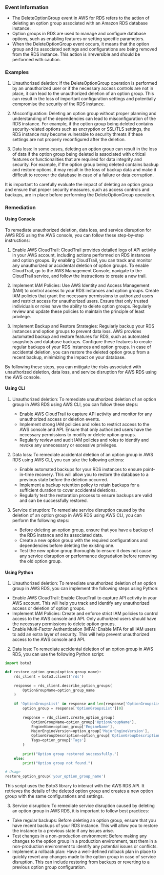 
### Event Information

- The DeleteOptionGroup event in AWS for RDS refers to the action of deleting an option group associated with an Amazon RDS database instance.
- Option groups in RDS are used to manage and configure database options, such as enabling features or setting specific parameters.
- When the DeleteOptionGroup event occurs, it means that the option group and its associated settings and configurations are being removed from the RDS instance. This action is irreversible and should be performed with caution.


### Examples

1. Unauthorized deletion: If the DeleteOptionGroup operation is performed by an unauthorized user or if the necessary access controls are not in place, it can lead to the unauthorized deletion of an option group. This can result in the loss of important configuration settings and potentially compromise the security of the RDS instance.

2. Misconfiguration: Deleting an option group without proper planning and understanding of the dependencies can lead to misconfiguration of the RDS instance. For example, if the option group being deleted contains security-related options such as encryption or SSL/TLS settings, the RDS instance may become vulnerable to security threats if these settings are not properly reconfigured after the deletion.

3. Data loss: In some cases, deleting an option group can result in the loss of data if the option group being deleted is associated with critical features or functionalities that are required for data integrity and security. For example, if the option group being deleted contains backup and restore options, it may result in the loss of backup data and make it difficult to recover the database in case of a failure or data corruption.

It is important to carefully evaluate the impact of deleting an option group and ensure that proper security measures, such as access controls and backups, are in place before performing the DeleteOptionGroup operation.

### Remediation

#### Using Console

To remediate unauthorized deletion, data loss, and service disruption for AWS RDS using the AWS console, you can follow these step-by-step instructions:

1. Enable AWS CloudTrail: CloudTrail provides detailed logs of API activity in your AWS account, including actions performed on RDS instances and option groups. By enabling CloudTrail, you can track and monitor any unauthorized or accidental deletion of option groups. To enable CloudTrail, go to the AWS Management Console, navigate to the CloudTrail service, and follow the instructions to create a new trail.

2. Implement IAM Policies: Use AWS Identity and Access Management (IAM) to control access to your RDS instances and option groups. Create IAM policies that grant the necessary permissions to authorized users and restrict access for unauthorized users. Ensure that only trusted individuals or roles have the ability to delete option groups. Regularly review and update these policies to maintain the principle of least privilege.

3. Implement Backup and Restore Strategies: Regularly backup your RDS instances and option groups to prevent data loss. AWS provides automated backup and restore features for RDS, such as automated snapshots and database backups. Configure these features to create regular backups of your RDS instances and option groups. In case of accidental deletion, you can restore the deleted option group from a recent backup, minimizing the impact on your database.

By following these steps, you can mitigate the risks associated with unauthorized deletion, data loss, and service disruption for AWS RDS using the AWS console.

#### Using CLI

1. Unauthorized deletion: To remediate unauthorized deletion of an option group in AWS RDS using AWS CLI, you can follow these steps:
   - Enable AWS CloudTrail to capture API activity and monitor for any unauthorized access or deletion events.
   - Implement strong IAM policies and roles to restrict access to the AWS console and API. Ensure that only authorized users have the necessary permissions to modify or delete option groups.
   - Regularly review and audit IAM policies and roles to identify and revoke any unnecessary or excessive privileges.

2. Data loss: To remediate accidental deletion of an option group in AWS RDS using AWS CLI, you can take the following actions:
   - Enable automated backups for your RDS instances to ensure point-in-time recovery. This will allow you to restore the database to a previous state before the deletion occurred.
   - Implement a backup retention policy to retain backups for a sufficient duration to cover accidental deletions.
   - Regularly test the restoration process to ensure backups are valid and can be successfully restored.

3. Service disruption: To remediate service disruption caused by the deletion of an option group in AWS RDS using AWS CLI, you can perform the following steps:
   - Before deleting an option group, ensure that you have a backup of the RDS instance and its associated data.
   - Create a new option group with the required configurations and dependencies before deleting the existing one.
   - Test the new option group thoroughly to ensure it does not cause any service disruption or performance degradation before removing the old option group.

#### Using Python

1. Unauthorized deletion: To remediate unauthorized deletion of an option group in AWS RDS, you can implement the following steps using Python:

- Enable AWS CloudTrail: Enable CloudTrail to capture API activity in your AWS account. This will help you track and identify any unauthorized access or deletion of option groups.
- Implement IAM Policies: Create and enforce strict IAM policies to control access to the AWS console and API. Only authorized users should have the necessary permissions to delete option groups.
- Enable Multi-Factor Authentication (MFA): Enable MFA for all IAM users to add an extra layer of security. This will help prevent unauthorized access to the AWS console and API.

2. Data loss: To remediate accidental deletion of an option group in AWS RDS, you can use the following Python script:

```python
import boto3

def restore_option_group(option_group_name):
    rds_client = boto3.client('rds')
    
    response = rds_client.describe_option_groups(
        OptionGroupName=option_group_name
    )
    
    if 'OptionGroupsList' in response and len(response['OptionGroupsList']) > 0:
        option_group = response['OptionGroupsList'][0]
        
        response = rds_client.create_option_group(
            OptionGroupName=option_group['OptionGroupName'],
            EngineName=option_group['EngineName'],
            MajorEngineVersion=option_group['MajorEngineVersion'],
            OptionGroupDescription=option_group['OptionGroupDescription'],
            Tags=option_group['Tags']
        )
        
        print("Option group restored successfully.")
    else:
        print("Option group not found.")

# Usage
restore_option_group('your_option_group_name')
```

This script uses the Boto3 library to interact with the AWS RDS API. It retrieves the details of the deleted option group and creates a new option group with the same configurations and settings.

3. Service disruption: To remediate service disruption caused by deleting an option group in AWS RDS, it is important to follow best practices:

- Take regular backups: Before deleting an option group, ensure that you have recent backups of your RDS instance. This will allow you to restore the instance to a previous state if any issues arise.
- Test changes in a non-production environment: Before making any changes to the option group in a production environment, test them in a non-production environment to identify any potential issues or conflicts.
- Implement a rollback plan: Have a well-defined rollback plan in place to quickly revert any changes made to the option group in case of service disruption. This can include restoring from backups or reverting to a previous option group configuration.

